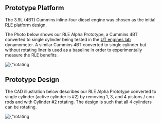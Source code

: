 
## Prototype Platform

The 3.9L (4BT) Cummins inline-four diesel engine was chosen as the initial RLE platform design.

The Photo below shows our RLE Alpha Prototype, a Cummins 4BT converted to single cylinder being tested in the [UT engines lab](https://utenginegroup.com) dynamometer. A similar Cummins 4BT converted to single cylinder but without rotating liner is used as a baseline in order to experimentally measure the RLE benefits.

<div className={"nx-w-full nx-flex nx-flex-col nx-pt-6"}>
    <div className={"nx-flex nx-flex-col nx-items-center"}>
        <Image priority src={rotatingLinerPrototype} alt={"rotating liner prototype"}/>
    </div>
</div>

## Prototype Design

The CAD illustration below describes our RLE Alpha Prototype converted to single cylinder (active cylinder is #2) by removing 1, 3, and 4 pistons / con rods and with Cylinder #2 rotating.  The design is such that all 4 cylinders can be rotating.

<div className={"nx-w-full nx-flex nx-flex-col nx-pt-6"}>
    <div className={"nx-flex nx-flex-col nx-items-center"}>
        <Image priority src={rotatingLinerPrototypeCAD} alt={"rotating liner prototype (CAD)"}/>
    </div>
</div>
